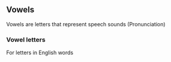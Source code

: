 ## Vowels

Vowels are letters that represent speech sounds (Pronunciation)

### Vowel letters

For letters in English words 